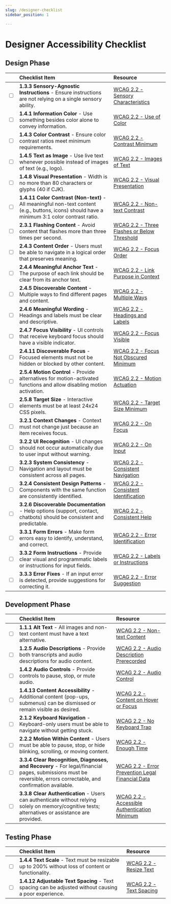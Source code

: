 ```yaml
---
slug: /designer-checklist
sidebar_position: 1

---
```

# Designer Accessibility Checklist

## Design Phase

|   | Checklist Item | Resource |
|---|:--------------|:---------|
| <input type="checkbox" /> | **1.3.3 Sensory-Agnostic Instructions** - Ensure instructions are not relying on a single sensory ability. | [WCAG 2.2 - Sensory Characteristics](https://www.w3.org/TR/WCAG22/#sensory-characteristics) |
| <input type="checkbox" /> | **1.4.1 Information Color** - Use something besides color alone to convey information. | [WCAG 2.2 - Use of Color](https://www.w3.org/TR/WCAG22/#use-of-color) |
| <input type="checkbox" /> | **1.4.3 Color Contrast** - Ensure color contrast ratios meet minimum requirements. | [WCAG 2.2 - Contrast Minimum](https://www.w3.org/TR/WCAG22/#contrast-minimum) |
| <input type="checkbox" /> | **1.4.5 Text as Image** - Use live text whenever possible instead of images of text (e.g., logo). | [WCAG 2.2 - Images of Text](https://www.w3.org/TR/WCAG22/#images-of-text) |
| <input type="checkbox" /> | **1.4.8 Visual Presentation** - Width is no more than 80 characters or glyphs (40 if CJK). | [WCAG 2.2 - Visual Presentation](https://www.w3.org/TR/WCAG22/#visual-presentation) |
| <input type="checkbox" /> | **1.4.11 Color Contrast (Non-text)** - All meaningful non-text content (e.g., buttons, icons) should have a minimum 3:1 color contrast ratio. | [WCAG 2.2 - Non-text Contrast](https://www.w3.org/TR/WCAG22/#non-text-contrast) |
| <input type="checkbox" /> | **2.3.1 Flashing Content** - Avoid content that flashes more than three times per second. | [WCAG 2.2 - Three Flashes or Below Threshold](https://www.w3.org/TR/WCAG22/#three-flashes-or-below-threshold) |
| <input type="checkbox" /> | **2.4.3 Content Order** - Users must be able to navigate in a logical order that preserves meaning. | [WCAG 2.2 - Focus Order](https://www.w3.org/TR/WCAG22/#focus-order) |
| <input type="checkbox" /> | **2.4.4 Meaningful Anchor Text** - The purpose of each link should be clear from its anchor text. | [WCAG 2.2 - Link Purpose in Context](https://www.w3.org/TR/WCAG22/#link-purpose-in-context) |
| <input type="checkbox" /> | **2.4.5 Discoverable Content** - Multiple ways to find different pages and content. | [WCAG 2.2 - Multiple Ways](https://www.w3.org/TR/WCAG22/#multiple-ways) |
| <input type="checkbox" /> | **2.4.6 Meaningful Wording** - Headings and labels must be clear and descriptive. | [WCAG 2.2 - Headings and Labels](https://www.w3.org/TR/WCAG22/#headings-and-labels) |
| <input type="checkbox" /> | **2.4.7 Focus Visibility** - UI controls that receive keyboard focus should have a visible indicator. | [WCAG 2.2 - Focus Visible](https://www.w3.org/TR/WCAG22/#focus-visible) |
| <input type="checkbox" /> | **2.4.11 Discoverable Focus** - Focused elements must not be hidden or blocked by other content. | [WCAG 2.2 - Focus Not Obscured Minimum](https://www.w3.org/TR/WCAG22/#focus-not-obscured-minimum) |
| <input type="checkbox" /> | **2.5.4 Motion Control** - Provide alternatives for motion-activated functions and allow disabling motion activation. | [WCAG 2.2 - Motion Actuation](https://www.w3.org/TR/WCAG22/#motion-actuation) |
| <input type="checkbox" /> | **2.5.8 Target Size** - Interactive elements must be at least 24x24 CSS pixels. | [WCAG 2.2 - Target Size Minimum](https://www.w3.org/TR/WCAG22/#target-size-minimum) |
| <input type="checkbox" /> | **3.2.1 Context Changes** - Context must not change just because an item receives focus. | [WCAG 2.2 - On Focus](https://www.w3.org/TR/WCAG22/#on-focus) |
| <input type="checkbox" /> | **3.2.2 UI Recognition** - UI changes should not occur automatically due to user input without warning. | [WCAG 2.2 - On Input](https://www.w3.org/TR/WCAG22/#on-input) |
| <input type="checkbox" /> | **3.2.3 System Consistency** - Navigation and layout must be consistent across all pages. | [WCAG 2.2 - Consistent Navigation](https://www.w3.org/TR/WCAG22/#consistent-navigation) |
| <input type="checkbox" /> | **3.2.4 Consistent Design Patterns** - Components with the same function are consistently identified. | [WCAG 2.2 - Consistent Identification](https://www.w3.org/TR/WCAG22/#consistent-identification) |
| <input type="checkbox" /> | **3.2.6 Discoverable Documentation** - Help options (support, contact, chatbots) should be consistent and predictable. | [WCAG 2.2 - Consistent Help](https://www.w3.org/TR/WCAG22/#consistent-help) |
| <input type="checkbox" /> | **3.3.1 Form Errors** - Make form errors easy to identify, understand, and correct. | [WCAG 2.2 - Error Identification](https://www.w3.org/TR/WCAG22/#error-identification) |
| <input type="checkbox" /> | **3.3.2 Form Instructions** - Provide clear visual and programmatic labels or instructions for input fields. | [WCAG 2.2 - Labels or Instructions](https://www.w3.org/TR/WCAG22/#labels-or-instructions) |
| <input type="checkbox" /> | **3.3.3 Error Fixes** - If an input error is detected, provide suggestions for correcting it. | [WCAG 2.2 - Error Suggestion](https://www.w3.org/TR/WCAG22/#error-suggestion) |

## Development Phase

|   | Checklist Item | Resource |
|---|:--------------|:---------|
| <input type="checkbox" /> | **1.1.1 Alt Text** - All images and non-text content must have a text alternative. | [WCAG 2.2 - Non-text Content](https://www.w3.org/TR/WCAG22/#non-text-content) |
| <input type="checkbox" /> | **1.2.5 Audio Descriptions** - Provide both transcripts and audio descriptions for audio content. | [WCAG 2.2 - Audio Description Prerecorded](https://www.w3.org/TR/WCAG22/#audio-description-prerecorded) |
| <input type="checkbox" /> | **1.4.2 Audio Controls** - Provide controls to pause, stop, or mute audio. | [WCAG 2.2 - Audio Control](https://www.w3.org/TR/WCAG22/#audio-control) |
| <input type="checkbox" /> | **1.4.13 Content Accessibility** - Additional content (pop-ups, submenus) can be dismissed or remain visible as desired. | [WCAG 2.2 - Content on Hover or Focus](https://www.w3.org/TR/WCAG22/#content-on-hover-or-focus) |
| <input type="checkbox" /> | **2.1.2 Keyboard Navigation** - Keyboard-only users must be able to navigate without getting stuck. | [WCAG 2.2 - No Keyboard Trap](https://www.w3.org/TR/WCAG22/#no-keyboard-trap) |
| <input type="checkbox" /> | **2.2.2 Motion Within Content** - Users must be able to pause, stop, or hide blinking, scrolling, or moving content. | [WCAG 2.2 - Enough Time](https://www.w3.org/TR/WCAG22/#enough-time) |
| <input type="checkbox" /> | **3.3.4 Clear Recognition, Diagnoses, and Recovery** - For legal/financial pages, submissions must be reversible, errors correctable, and confirmation available. | [WCAG 2.2 - Error Prevention Legal Financial Data](https://www.w3.org/TR/WCAG22/#error-prevention-legal-financial-data) |
| <input type="checkbox" /> | **3.3.8 Clear Authentication** - Users can authenticate without relying solely on memory/cognitive tests; alternatives or assistance are provided. | [WCAG 2.2 - Accessible Authentication Minimum](https://www.w3.org/TR/WCAG22/#accessible-authentication-minimum) |

## Testing Phase

|   | Checklist Item | Resource |
|---|:--------------|:---------|
| <input type="checkbox" /> | **1.4.4 Text Scale** - Text must be resizable up to 200% without loss of content or functionality. | [WCAG 2.2 - Resize Text](https://www.w3.org/TR/WCAG22/#resize-text) |
| <input type="checkbox" /> | **1.4.12 Adjustable Text Spacing** - Text spacing can be adjusted without causing a poor experience. | [WCAG 2.2 - Text Spacing](https://www.w3.org/TR/WCAG22/#text-spacing) |
